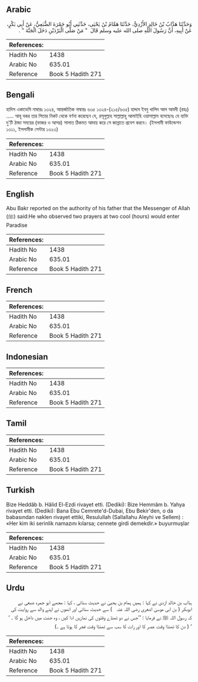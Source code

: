 ## Arabic


<div dir="rtl" lang="ar" style={{fontSize:'larger',backgroundColor:'#f8f9fa',padding:20}}>
وَحَدَّثَنَا هَدَّابُ بْنُ خَالِدٍ الأَزْدِيُّ، حَدَّثَنَا هَمَّامُ بْنُ يَحْيَى، حَدَّثَنِي أَبُو جَمْرَةَ الضُّبَعِيُّ، عَنْ أَبِي بَكْرٍ، عَنْ أَبِيهِ، أَنَّ رَسُولَ اللَّهِ صلى الله عليه وسلم قَالَ ‏ "‏ مَنْ صَلَّى الْبَرْدَيْنِ دَخَلَ الْجَنَّةَ ‏"‏ ‏.‏
</div>
<div style={{backgroundColor:'#f8f9fa',padding:20, marginBottom: 10}}><table> <thead> <tr> <th>References:</th> <th></th> </tr> </thead> <tbody><tr><td>Hadith No</td><td>1438</td></tr><tr><td>Arabic No</td><td>635.01</td></tr><tr><td>Reference</td><td>Book 5 Hadith 271</td></tr></tbody></table></div>

## Bengali


<div dir="ltr" lang="bn" style={{fontSize:'larger',backgroundColor:'#f8f9fa',padding:20}}>
হাদিস একাডেমি নাম্বারঃ ১৩২৪, আন্তর্জাতিক নাম্বারঃ ৬৩৫ ১৩২৪-(২১৫/৬৩৫) হাদ্দাব ইবনু খালিদ আল আযদী (রহঃ) ..... আবূ বকর তার পিতার নিকট থেকে বর্ণনা করেছেন যে, রসূলুল্লাহ সাল্লাল্লাহু আলাইহি ওয়াসাল্লাম বলেছেনঃ যে ব্যক্তি দু'টি ঠান্ডা সময়ের (ফাজর ও আসর) সালাত ঠিকমত আদায় করে সে জান্নাতে প্রবেশ করবে। (ইসলামী ফাউন্ডেশন ১৩১১, ইসলামীক সেন্টার ১৩২৩)
</div>
<div style={{backgroundColor:'#f8f9fa',padding:20, marginBottom: 10}}><table> <thead> <tr> <th>References:</th> <th></th> </tr> </thead> <tbody><tr><td>Hadith No</td><td>1438</td></tr><tr><td>Arabic No</td><td>635.01</td></tr><tr><td>Reference</td><td>Book 5 Hadith 271</td></tr></tbody></table></div>

## English


<div dir="ltr" lang="en" style={{fontSize:'larger',backgroundColor:'#f8f9fa',padding:20}}>
Abu Bakr reported on the authority of his father that the Messenger of Allah (ﷺ) said:He who observed two prayers at two cool (hours) would enter Paradise
</div>
<div style={{backgroundColor:'#f8f9fa',padding:20, marginBottom: 10}}><table> <thead> <tr> <th>References:</th> <th></th> </tr> </thead> <tbody><tr><td>Hadith No</td><td>1438</td></tr><tr><td>Arabic No</td><td>635.01</td></tr><tr><td>Reference</td><td>Book 5 Hadith 271</td></tr></tbody></table></div>

## French


<div dir="ltr" lang="fr" style={{fontSize:'larger',backgroundColor:'#f8f9fa',padding:20}}>

</div>
<div style={{backgroundColor:'#f8f9fa',padding:20, marginBottom: 10}}><table> <thead> <tr> <th>References:</th> <th></th> </tr> </thead> <tbody><tr><td>Hadith No</td><td>1438</td></tr><tr><td>Arabic No</td><td>635.01</td></tr><tr><td>Reference</td><td>Book 5 Hadith 271</td></tr></tbody></table></div>

## Indonesian


<div dir="ltr" lang="id" style={{fontSize:'larger',backgroundColor:'#f8f9fa',padding:20}}>

</div>
<div style={{backgroundColor:'#f8f9fa',padding:20, marginBottom: 10}}><table> <thead> <tr> <th>References:</th> <th></th> </tr> </thead> <tbody><tr><td>Hadith No</td><td>1438</td></tr><tr><td>Arabic No</td><td>635.01</td></tr><tr><td>Reference</td><td>Book 5 Hadith 271</td></tr></tbody></table></div>

## Tamil


<div dir="ltr" lang="ta" style={{fontSize:'larger',backgroundColor:'#f8f9fa',padding:20}}>

</div>
<div style={{backgroundColor:'#f8f9fa',padding:20, marginBottom: 10}}><table> <thead> <tr> <th>References:</th> <th></th> </tr> </thead> <tbody><tr><td>Hadith No</td><td>1438</td></tr><tr><td>Arabic No</td><td>635.01</td></tr><tr><td>Reference</td><td>Book 5 Hadith 271</td></tr></tbody></table></div>

## Turkish


<div dir="ltr" lang="tr" style={{fontSize:'larger',backgroundColor:'#f8f9fa',padding:20}}>
Bize Heddâb b. Hâlid El-Ezdi rivayet etti. (Dediki): Bize Hemmâm b. Yahya rivayet etti. (Dediki): Bana Ebu Cemrete'd-Dubai, Ebu Bekir'den, o da babasından naklen rivayet ettiki, Resulullah (Sallallahu Aleyhi ve Sellem) : «Her kim iki serinlik namazını kılarsa; cennete girdi demekdir.» buyurmuşlar
</div>
<div style={{backgroundColor:'#f8f9fa',padding:20, marginBottom: 10}}><table> <thead> <tr> <th>References:</th> <th></th> </tr> </thead> <tbody><tr><td>Hadith No</td><td>1438</td></tr><tr><td>Arabic No</td><td>635.01</td></tr><tr><td>Reference</td><td>Book 5 Hadith 271</td></tr></tbody></table></div>

## Urdu


<div dir="rtl" lang="ur" style={{fontSize:'larger',backgroundColor:'#f8f9fa',padding:20}}>
ہدّاب بن خالد ازدی نے کہا : ہمیں ہمام بن یحییٰ نے حدیث سنائی ، کہا : مجھے ابو جمرہ ضبعی نے ابوبکر ( بن ابی موسیٰ اشعری ‌رضی ‌اللہ ‌عنہ ‌ ‌ ) سے حدیث سنائی اور انھوں نے اپنے والد سے روایت کی کہ رسول اللہ ﷺ نے فرمایا : ’’جس نے دو ٹھنڈے وقتوں کی نمازیں ادا کیں ، وہ جنت میں داخل ہو گا ۔ ‘ ‘ ( دن کا ٹھنڈا وقت عصر کا اور رات کا سب سے ٹھنڈا وقت فجر کا ہوتا ہے ۔)
</div>
<div style={{backgroundColor:'#f8f9fa',padding:20, marginBottom: 10}}><table> <thead> <tr> <th>References:</th> <th></th> </tr> </thead> <tbody><tr><td>Hadith No</td><td>1438</td></tr><tr><td>Arabic No</td><td>635.01</td></tr><tr><td>Reference</td><td>Book 5 Hadith 271</td></tr></tbody></table></div>